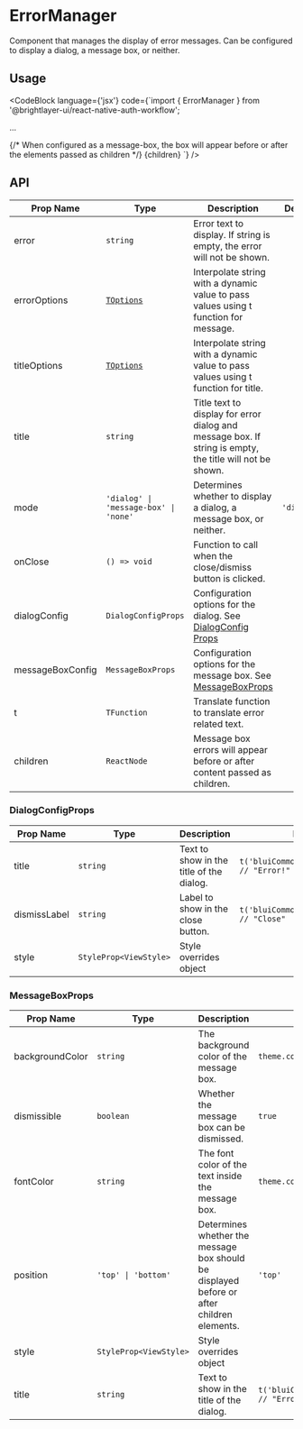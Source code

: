 
# ErrorManager

Component that manages the display of error messages. Can be configured to display a dialog, a message box, or neither.

## Usage

<CodeBlock
    language={'jsx'}
    code={`import { ErrorManager } from '@brightlayer-ui/react-native-auth-workflow';

...

<ErrorManager>
    {/* When configured as a message-box, the box will appear before or after the elements passed as children */}
    {children}
</ErrorManager>`}
/>

## API

| Prop Name        | Type                                  | Description                                                                                              | Default    |
| ---------------- | ------------------------------------- | -------------------------------------------------------------------------------------------------------- | ---------- |
| error            | `string`                              | Error text to display. If string is empty, the error will not be shown.                                  |            |
| errorOptions            | [`TOptions`](https://github.com/i18next/i18next/blob/0949a2bb7633b06a8dc3fa2b8b623bd19955ad59/typescript/options.d.ts#L756)                              | Interpolate string with a dynamic value to pass values using t function for message.                                  |            |
| titleOptions            | [`TOptions`](https://github.com/i18next/i18next/blob/0949a2bb7633b06a8dc3fa2b8b623bd19955ad59/typescript/options.d.ts#L756)                              | Interpolate string with a dynamic value to pass values using t function for title.                                  |            |
| title            | `string`                              | Title text to display for error dialog and message box. If string is empty, the title will not be shown. |            |
| mode             | `'dialog' \| 'message-box' \| 'none'` | Determines whether to display a dialog, a message box, or neither.                                       | `'dialog'` |
| onClose          | `() => void`                          | Function to call when the close/dismiss button is clicked.                                               |            |
| dialogConfig     | `DialogConfigProps`                   | Configuration options for the dialog. See [DialogConfig Props](#dialogconfigprops)                       |            |
| messageBoxConfig | `MessageBoxProps`                     | Configuration options for the message box. See [MessageBoxProps](#messageboxprops)                       |            |
| t                | `TFunction`                           | Translate function to translate error related text.                                                      |            |
| children         | `ReactNode`                           | Message box errors will appear before or after content passed as children.                               |            |

### DialogConfigProps

| Prop Name    | Type                   | Description                              | Default                                      |
| ------------ | ---------------------- | ---------------------------------------- | -------------------------------------------- |
| title        | `string`               | Text to show in the title of the dialog. | `t('bluiCommon:MESSAGES.ERROR') // "Error!"` |
| dismissLabel | `string`               | Label to show in the close button.       | `t('bluiCommon:ACTIONS.CLOSE') // "Close" `  |
| style        | `StyleProp<ViewStyle>` | Style overrides object                   |                                              |

### MessageBoxProps

| Prop Name       | Type                   | Description                                                                               | Default                                      |
| --------------- | ---------------------- | ----------------------------------------------------------------------------------------- | -------------------------------------------- |
| backgroundColor | `string`               | The background color of the message box.                                                  | `theme.colors.error`                         |
| dismissible     | `boolean`              | Whether the message box can be dismissed.                                                 | `true`                                       |
| fontColor       | `string`               | The font color of the text inside the message box.                                        | `theme.colors.onError`                       |
| position        | `'top' \| 'bottom'`    | Determines whether the message box should be displayed before or after children elements. | `'top'`                                      |
| style           | `StyleProp<ViewStyle>` | Style overrides object                                                                    |                                              |
| title           | `string`               | Text to show in the title of the dialog.                                                  | `t('bluiCommon:MESSAGES.ERROR') // "Error!"` |
